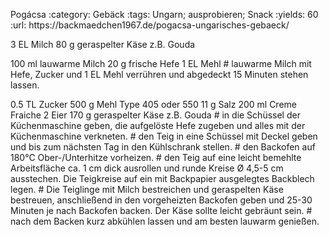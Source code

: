 Pogácsa
:category: Gebäck
:tags: Ungarn; ausprobieren; Snack
:yields: 60
:url: https://backmaedchen1967.de/pogacsa-ungarisches-gebaeck/

3 EL Milch
80 g geraspelter Käse z.B. Gouda

100 ml lauwarme Milch
20 g frische Hefe
1 EL Mehl
# lauwarme Milch mit Hefe, Zucker und 1 EL Mehl verrühren und abgedeckt 15 Minuten stehen lassen.

0.5 TL Zucker
500 g Mehl Type 405 oder 550
11 g Salz
200 ml Creme Fraiche
2 Eier
170 g geraspelter Käse z.B. Gouda
# in die Schüssel der Küchenmaschine geben, die aufgelöste Hefe zugeben und alles mit der Küchenmaschine verkneten.
# den Teig in eine Schüssel mit Deckel geben und bis zum nächsten Tag in den Kühlschrank stellen.
# den Backofen auf 180°C Ober-/Unterhitze vorheizen.
# den Teig auf eine leicht bemehlte Arbeitsfläche ca. 1 cm dick ausrollen und runde Kreise Ø 4,5-5 cm ausstechen. Die Teigkreise auf ein mit Backpapier ausgelegtes Backblech legen.
# Die Teiglinge mit Milch bestreichen und geraspelten Käse bestreuen, anschließend in den vorgeheizten Backofen geben und 25-30 Minuten je nach Backofen backen. Der Käse sollte leicht gebräunt sein.
# nach dem Backen kurz abkühlen lassen und am besten lauwarm genießen.
